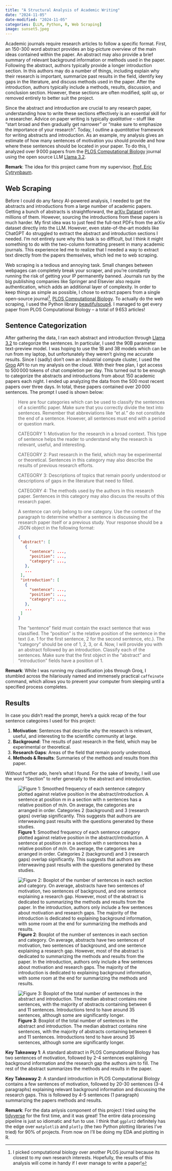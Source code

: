 ```yaml
---
title: "A Structural Analysis of Academic Writing"
date: "2024-11-05"
date-modified: "2024-11-05"
categories: [LLM, Python, R, Web Scraping]
image: sunset5.jpeg
---
```


Academic journals require research articles to follow a specific format. First, an 150-300 word abstract provides an big-picture overview of the main ideas contained within the paper. An abstract may also provide a brief summary of relevant background information or methods used in the paper. Following the abstract, authors typically provide a longer introduction section. In this authors may do a number of things, including explain why their research is important, summarize past results in the field, identify key gaps in the literature, and discuss methods used in the paper. After the introduction, authors typically include a methods, results, discussion, and conclusion section. However, these sections are often modified, split up, or removed entirely to better suit the project.

Since the abstract and introduction are crucial to any research paper, understanding how to write these sections effectively is an essential skill for a researcher. Advice on paper writing is typically *qualitative* -- stuff like "start broad and then gradually get narrower" or "make sure to emphasize the importance of your research". Today, I outline a *quantitative* framework for writing abstracts and introduction. As an example, my analysis gives an estimate of how many sentences of motivation you should provide and how where these sentences should be located in your paper. To do this, I analyzed over $9\,000$ papers from the [PLOS Computational Biology](https://journals.plos.org/ploscompbiol/) journal using the open source LLM [Llama 3.2](https://www.llama.com/).
 
**Remark**: The idea for this project came from my supervisor, [Prof. Eric Cytrynbaum](https://personal.math.ubc.ca/~cytryn/index.shtml).

## Web Scraping

Before I could do any fancy AI-powered analysis, I needed to get the abstracts and introductions from a large number of academic papers. Getting a bunch of abstracts is straightforward, the [arXiv Dataset](https://www.kaggle.com/datasets/Cornell-University/arxiv) contain millions of them. However, sourcing the introductions from these papers is much harder. My first idea was to just feed the full-text PDFs from the arXiv dataset directly into the LLM. However, even state-of-the-art models like ChatGPT 4o struggled to extract the abstract and introduction sections I needed. I'm not entirely sure why this task is so difficult, but I think it might something to do with the two-column formatting present in many academic journals. This experience led me to realize that I needed a way to extract text directly from the papers themselves, which led me to web scraping.

Web scraping is a tedious and annoying task. Small changes between webpages can completely break your scraper, and you're constantly running the risk of getting your IP permanently banned. Journals run by the big publishing companies like Springer and Elsevier also require authentication, which adds an additional layer of complexity. In order to keep things as simple as possible, I chose to extract papers from a single open-source journal[^1], [PLOS Computational Biology](https://journals.plos.org/ploscompbiol/). To actually do the web scraping, I used the Python library [beautifulsoup4](https://pypi.org/project/beautifulsoup4/). I managed to get every paper from PLOS Computational Biology -- a total of $9\,653$ articles!

[^1]: I picked computational biology over another PLOS journal because its closest to my own research interests. Hopefully, the results of this analysis will come in handy if I ever manage to write a paper!

## Sentence Categorization

After gathering the data, I ran each abstract and introduction through [Llama 3.2](https://www.llama.com/) to categorize the sentences. In particular, I used the 90B parameter text-preview model. I was hoping to use the 1B and 3B models which can be run from my laptop, but unfortunately they weren't giving me accurate results. Since I (sadly) don't own an industrial compute cluster, I used the [Groq](https://groq.com/) API to run my analysis on the cloud. With their free plan, I got access to $500\,000$ tokens of chat completion per day. This turned out to be enough to categorize the abstracts and introductions from about $150$ academic papers each night. I ended up analyzing the data from the $500$ most recent papers over three days. In total, these papers contained over $20\,000$ sentences. The prompt I used is shown below: 

>Here are four categories which can be used to classify the sentences of a scientific paper. Make sure that you correctly divide the text into sentences. Remember that abbreviations like "et al." do not constitute the end of a sentence. However, all sentences must end with a period or question mark.
>
>CATEGORY 1: Motivation for the research in a broad context. This type of sentence helps the reader to understand why the research is relevant, useful, and interesting.
>
>CATEGORY 2: Past research in the field, which may be experimental or theoretical. Sentences in this category may also describe the results of previous research efforts.
>
>CATEGORY 3: Descriptions of topics that remain poorly understood or descriptions of gaps in the literature that need to filled.
>
>CATEGORY 4: The methods used by the authors in this research paper. Sentences in this category may also discuss the results of this research paper.
>
>A sentence can only belong to one category. Use the context of the paragraph to determine whether a sentence is discussing the research paper itself or a previous study. Your response should be a JSON object in the following format:
>
>```json
>{
>  "abstract": [
>    {
>      "sentence": ...,
>      "position": ...,
>      "category": ...,
>    },
>    ...
>  ],
>  "introduction": [
>    {
>      "sentence": ...,
>      "position": ...,
>      "category": ...,
>    },
>    ...
>  ]
>}
>```
>
>
>The "sentence" field must contain the exact sentence that was classified. The "position" is the relative position of the sentence in the text (i.e. 1 for the first sentence, 2 for the second sentence, etc.). The "category" should be one of 1, 2, 3, or 4. Now, I will provide you with an abstract followed by an introduction. Classify each of the sentences. Make sure that the first object in the "abstract" and "introduction" fields have a position of 1.

**Remark**: While I was running my classification jobs through Groq, I stumbled across the hilariously named and immensely practical `caffeinate` command, which allows you to prevent your computer from sleeping until a specified process completes.

## Results

In case you didn't read the prompt, here's a quick recap of the four sentence categoires I used for this project:

1. **Motivation**: Sentences that describe why the research is relevant, useful, and interesting to the scientific community at large.
2. **Background**: The results of past research in the field, which may be experimental or theoretical. 
3. **Research Gaps**: Areas of the field that remain poorly understood.
4. **Methods & Results**: Summaries of the methods and results from *this* paper.

Without further ado, here's what I found. For the sake of brevity, I will use the word "Section" to refer generally to the abstract and introduction.

![**Figure 1**: Smoothed frequency of each sentence category plotted against relative position in the abstract/introduction. A sentence at position $m$ in a section with $n$ sentences has a relative position of $m/n$. On average, the categories are arranged in order. Categories 2 (background) and 3 (research gaps) overlap significantly. This suggests that authors are interweaving past results with the questions generated by these studies.](category-kde.png)

![**Figure 2**: Boxplot of the number of sentences in each section and category. On average, abstracts have two sentences of motivation, two sentences of background, and one sentence explaining a research gap. However, most of the abstract is dedicated to summarizing the methods and results from the paper. In the introduction, authors only include a few sentences about motivation and research gaps. The majority of the introduction is dedicated to explaining background information, with some room at the end for summarizing the methods and results. ](category-count.png)

![**Figure 3**: Boxplot of the total number of sentences in the abstract and introduction. The median abstract contains nine sentences, with the majority of abstracts containing between 6 and 11 sentences. Introductions tend to have around 35 sentences, although some are significantly longer. ](section-count.png)

**Key Takeaway 1**: A standard abstract in PLOS Computational Biology has two sentences of motivation, followed by 2-4 sentences explaining background information and the research gap the authors aim to fill. The rest of the abstract summarizes the methods and results in the paper.

**Key Takeaway 2**: A standard introduction in PLOS Computational Biology contains a few sentences of motivation, followed by 20-30 sentences (3-4 paragraphs) explaining relevant background information and discussing the research gaps. This is followed by 4-5 sentences (1 paragraph) summarizing the papers methods and results.

**Remark**: For the data anlysis component of this project I tried using the [tidyverse](https://www.tidyverse.org/) for the first time, and it was great! The entire data processing pipeline is just so idiomatic and fun to use. I think that `ggplot2` definitely has the edge over `matplotlib` and `plotly` (the two Python plotting libraries I've tried) for $90\%$ of projects. From now on I'll be doing my EDA and plotting in R.  
